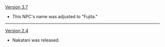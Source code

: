 {{Change History/Header}}
[[Version 3.7]]
* This NPC's name was adjusted to "Fujita."
----
[[Version 2.4]]
* Nakatani was released.